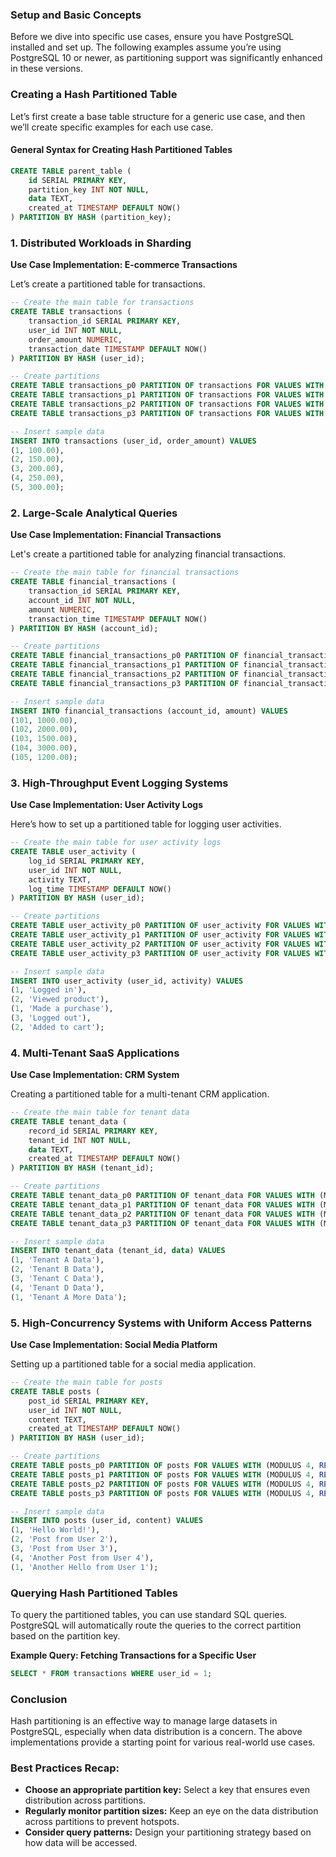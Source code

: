 ### **Setup and Basic Concepts**

Before we dive into specific use cases, ensure you have PostgreSQL installed and set up. The following examples assume you’re using PostgreSQL 10 or newer, as partitioning support was significantly enhanced in these versions.

### **Creating a Hash Partitioned Table**

Let’s first create a base table structure for a generic use case, and then we’ll create specific examples for each use case.

#### **General Syntax for Creating Hash Partitioned Tables**

```sql
CREATE TABLE parent_table (
    id SERIAL PRIMARY KEY,
    partition_key INT NOT NULL,
    data TEXT,
    created_at TIMESTAMP DEFAULT NOW()
) PARTITION BY HASH (partition_key);
```

### **1. Distributed Workloads in Sharding**

**Use Case Implementation: E-commerce Transactions**

Let’s create a partitioned table for transactions.

```sql
-- Create the main table for transactions
CREATE TABLE transactions (
    transaction_id SERIAL PRIMARY KEY,
    user_id INT NOT NULL,
    order_amount NUMERIC,
    transaction_date TIMESTAMP DEFAULT NOW()
) PARTITION BY HASH (user_id);

-- Create partitions
CREATE TABLE transactions_p0 PARTITION OF transactions FOR VALUES WITH (MODULUS 4, REMAINDER 0);
CREATE TABLE transactions_p1 PARTITION OF transactions FOR VALUES WITH (MODULUS 4, REMAINDER 1);
CREATE TABLE transactions_p2 PARTITION OF transactions FOR VALUES WITH (MODULUS 4, REMAINDER 2);
CREATE TABLE transactions_p3 PARTITION OF transactions FOR VALUES WITH (MODULUS 4, REMAINDER 3);

-- Insert sample data
INSERT INTO transactions (user_id, order_amount) VALUES
(1, 100.00),
(2, 150.00),
(3, 200.00),
(4, 250.00),
(5, 300.00);
```

### **2. Large-Scale Analytical Queries**

**Use Case Implementation: Financial Transactions**

Let's create a partitioned table for analyzing financial transactions.

```sql
-- Create the main table for financial transactions
CREATE TABLE financial_transactions (
    transaction_id SERIAL PRIMARY KEY,
    account_id INT NOT NULL,
    amount NUMERIC,
    transaction_time TIMESTAMP DEFAULT NOW()
) PARTITION BY HASH (account_id);

-- Create partitions
CREATE TABLE financial_transactions_p0 PARTITION OF financial_transactions FOR VALUES WITH (MODULUS 4, REMAINDER 0);
CREATE TABLE financial_transactions_p1 PARTITION OF financial_transactions FOR VALUES WITH (MODULUS 4, REMAINDER 1);
CREATE TABLE financial_transactions_p2 PARTITION OF financial_transactions FOR VALUES WITH (MODULUS 4, REMAINDER 2);
CREATE TABLE financial_transactions_p3 PARTITION OF financial_transactions FOR VALUES WITH (MODULUS 4, REMAINDER 3);

-- Insert sample data
INSERT INTO financial_transactions (account_id, amount) VALUES
(101, 1000.00),
(102, 2000.00),
(103, 1500.00),
(104, 3000.00),
(105, 1200.00);
```

### **3. High-Throughput Event Logging Systems**

**Use Case Implementation: User Activity Logs**

Here’s how to set up a partitioned table for logging user activities.

```sql
-- Create the main table for user activity logs
CREATE TABLE user_activity (
    log_id SERIAL PRIMARY KEY,
    user_id INT NOT NULL,
    activity TEXT,
    log_time TIMESTAMP DEFAULT NOW()
) PARTITION BY HASH (user_id);

-- Create partitions
CREATE TABLE user_activity_p0 PARTITION OF user_activity FOR VALUES WITH (MODULUS 4, REMAINDER 0);
CREATE TABLE user_activity_p1 PARTITION OF user_activity FOR VALUES WITH (MODULUS 4, REMAINDER 1);
CREATE TABLE user_activity_p2 PARTITION OF user_activity FOR VALUES WITH (MODULUS 4, REMAINDER 2);
CREATE TABLE user_activity_p3 PARTITION OF user_activity FOR VALUES WITH (MODULUS 4, REMAINDER 3);

-- Insert sample data
INSERT INTO user_activity (user_id, activity) VALUES
(1, 'Logged in'),
(2, 'Viewed product'),
(1, 'Made a purchase'),
(3, 'Logged out'),
(2, 'Added to cart');
```

### **4. Multi-Tenant SaaS Applications**

**Use Case Implementation: CRM System**

Creating a partitioned table for a multi-tenant CRM application.

```sql
-- Create the main table for tenant data
CREATE TABLE tenant_data (
    record_id SERIAL PRIMARY KEY,
    tenant_id INT NOT NULL,
    data TEXT,
    created_at TIMESTAMP DEFAULT NOW()
) PARTITION BY HASH (tenant_id);

-- Create partitions
CREATE TABLE tenant_data_p0 PARTITION OF tenant_data FOR VALUES WITH (MODULUS 4, REMAINDER 0);
CREATE TABLE tenant_data_p1 PARTITION OF tenant_data FOR VALUES WITH (MODULUS 4, REMAINDER 1);
CREATE TABLE tenant_data_p2 PARTITION OF tenant_data FOR VALUES WITH (MODULUS 4, REMAINDER 2);
CREATE TABLE tenant_data_p3 PARTITION OF tenant_data FOR VALUES WITH (MODULUS 4, REMAINDER 3);

-- Insert sample data
INSERT INTO tenant_data (tenant_id, data) VALUES
(1, 'Tenant A Data'),
(2, 'Tenant B Data'),
(3, 'Tenant C Data'),
(4, 'Tenant D Data'),
(1, 'Tenant A More Data');
```

### **5. High-Concurrency Systems with Uniform Access Patterns**

**Use Case Implementation: Social Media Platform**

Setting up a partitioned table for a social media application.

```sql
-- Create the main table for posts
CREATE TABLE posts (
    post_id SERIAL PRIMARY KEY,
    user_id INT NOT NULL,
    content TEXT,
    created_at TIMESTAMP DEFAULT NOW()
) PARTITION BY HASH (user_id);

-- Create partitions
CREATE TABLE posts_p0 PARTITION OF posts FOR VALUES WITH (MODULUS 4, REMAINDER 0);
CREATE TABLE posts_p1 PARTITION OF posts FOR VALUES WITH (MODULUS 4, REMAINDER 1);
CREATE TABLE posts_p2 PARTITION OF posts FOR VALUES WITH (MODULUS 4, REMAINDER 2);
CREATE TABLE posts_p3 PARTITION OF posts FOR VALUES WITH (MODULUS 4, REMAINDER 3);

-- Insert sample data
INSERT INTO posts (user_id, content) VALUES
(1, 'Hello World!'),
(2, 'Post from User 2'),
(3, 'Post from User 3'),
(4, 'Another Post from User 4'),
(1, 'Another Hello from User 1');
```

### **Querying Hash Partitioned Tables**

To query the partitioned tables, you can use standard SQL queries. PostgreSQL will automatically route the queries to the correct partition based on the partition key.

**Example Query: Fetching Transactions for a Specific User**

```sql
SELECT * FROM transactions WHERE user_id = 1;
```

### **Conclusion**

Hash partitioning is an effective way to manage large datasets in PostgreSQL, especially when data distribution is a concern. The above implementations provide a starting point for various real-world use cases.

### **Best Practices Recap:**

- **Choose an appropriate partition key:** Select a key that ensures even distribution across partitions.
- **Regularly monitor partition sizes:** Keep an eye on the data distribution across partitions to prevent hotspots.
- **Consider query patterns:** Design your partitioning strategy based on how data will be accessed.
